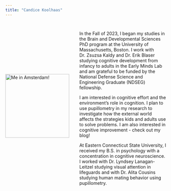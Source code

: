 ```yaml
---
title: "Candice Koolhaas"
---
```


:::: {style="display: flex; align-items: center; gap: 2rem;"}
<img src="website_photo.jpg" alt="Me in Amsterdam!" style="width: 200px; height: auto;"/>

<div>

```         
```

In the Fall of 2023, I began my studies in the Brain and Developmental Sciences PhD program at the University of Massachusetts, Boston. I work with Dr. Zsuzsa Kaldy and Dr. Erik Blaser studying cognitive development from infancy to adults in the Early Minds Lab and am grateful to be funded by the National Defense Science and Engineering Graduate (NDSEG) fellowship.

I am interested in cognitive effort and the environment's role in cognition. I plan to use pupillometry in my research to investigate how the external world affects the strategies kids and adults use to solve problems. I am also interested in cognitive improvement - check out my blog!

At Eastern Connecticut State University, I received my B.S. in psychology with a concentration in cognitive neuroscience. I worked with Dr. Lyndsey Lanagan-Leitzel studying visual attention in lifeguards and with Dr. Alita Cousins studying human mating behavior using pupillometry.

</div>
::::